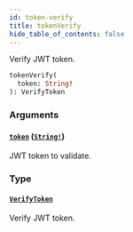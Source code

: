 ```yaml
---
id: token-verify
title: tokenVerify
hide_table_of_contents: false
---
```


Verify JWT token.

```graphql
tokenVerify(
  token: String!
): VerifyToken
```

### Arguments

#### [`token`](#) ([`String!`](../../../developer/api-reference/scalars/string))

JWT token to validate.

### Type

#### [`VerifyToken`](../../../developer/api-reference/objects/verify-token)

Verify JWT token.

